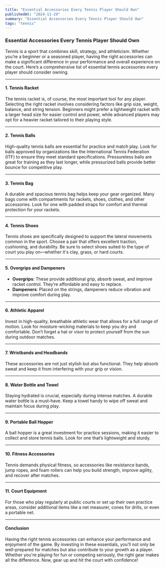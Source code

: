 ```yaml
---
title: "Essential Accessories Every Tennis Player Should Own"
publishedAt: "2024-11-29"
summary: "Essential Accessories Every Tennis Player Should Own"
tags: "tennis"
---
```


### Essential Accessories Every Tennis Player Should Own

Tennis is a sport that combines skill, strategy, and athleticism. Whether you’re a beginner or a seasoned player, having the right accessories can make a significant difference in your performance and overall experience on the court. Here’s a comprehensive list of essential tennis accessories every player should consider owning.

---

#### 1. **Tennis Racket**
The tennis racket is, of course, the most important tool for any player. Selecting the right racket involves considering factors like grip size, weight, balance, and string tension. Beginners might prefer a lightweight racket with a larger head size for easier control and power, while advanced players may opt for a heavier racket tailored to their playing style.

---

#### 2. **Tennis Balls**
High-quality tennis balls are essential for practice and match play. Look for balls approved by organizations like the International Tennis Federation (ITF) to ensure they meet standard specifications. Pressureless balls are great for training as they last longer, while pressurized balls provide better bounce for competitive play.

---

#### 3. **Tennis Bag**
A durable and spacious tennis bag helps keep your gear organized. Many bags come with compartments for rackets, shoes, clothes, and other accessories. Look for one with padded straps for comfort and thermal protection for your rackets.

---

#### 4. **Tennis Shoes**
Tennis shoes are specifically designed to support the lateral movements common in the sport. Choose a pair that offers excellent traction, cushioning, and durability. Be sure to select shoes suited to the type of court you play on—whether it's clay, grass, or hard courts.

---

#### 5. **Overgrips and Dampeners**
- **Overgrips**: These provide additional grip, absorb sweat, and improve racket control. They’re affordable and easy to replace.
- **Dampeners**: Placed on the strings, dampeners reduce vibration and improve comfort during play.

---

#### 6. **Athletic Apparel**
Invest in high-quality, breathable athletic wear that allows for a full range of motion. Look for moisture-wicking materials to keep you dry and comfortable. Don’t forget a hat or visor to protect yourself from the sun during outdoor matches.

---

#### 7. **Wristbands and Headbands**
These accessories are not just stylish but also functional. They help absorb sweat and keep it from interfering with your grip or vision.

---

#### 8. **Water Bottle and Towel**
Staying hydrated is crucial, especially during intense matches. A durable water bottle is a must-have. Keep a towel handy to wipe off sweat and maintain focus during play.

---

#### 9. **Portable Ball Hopper**
A ball hopper is a great investment for practice sessions, making it easier to collect and store tennis balls. Look for one that’s lightweight and sturdy.

---

#### 10. **Fitness Accessories**
Tennis demands physical fitness, so accessories like resistance bands, jump ropes, and foam rollers can help you build strength, improve agility, and recover after matches.

---

#### 11. **Court Equipment**
For those who play regularly at public courts or set up their own practice areas, consider additional items like a net measurer, cones for drills, or even a portable net.

---

#### Conclusion
Having the right tennis accessories can enhance your performance and enjoyment of the game. By investing in these essentials, you’ll not only be well-prepared for matches but also contribute to your growth as a player. Whether you're playing for fun or competing seriously, the right gear makes all the difference. Now, gear up and hit the court with confidence!

